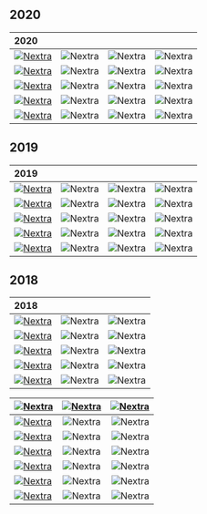 

## 2020

| 2020        |  | |	|
| :---          |    :----:   | :----:   |     ---: |
| <a href="./public/elma1.jpg"><Image src="./thumb/a.png" alt="Nextra" width={100} height={100} layout="intrinsic"/></a>        | <Image src="/og.png" alt="Nextra" width={100} height={100} layout="intrinsic"/>       | <Image src="/og.png" alt="Nextra" width={100} height={100} layout="intrinsic"/>   | <Image src="/og.png" alt="Nextra" width={100} height={100} layout="intrinsic"/> |
| <a href="./public/elma1.jpg"><Image src="/og.png" alt="Nextra" width={100} height={100} layout="intrinsic"/></a>        | <Image src="/og.png" alt="Nextra" width={100} height={100} layout="intrinsic"/>       | <Image src="/og.png" alt="Nextra" width={100} height={100} layout="intrinsic"/>   | <Image src="/og.png" alt="Nextra" width={100} height={100} layout="intrinsic"/> |
| <a href="./public/elma1.jpg"><Image src="/thumb/a.png" alt="Nextra" width={100} height={100} layout="intrinsic"/></a>        | <Image src="/thumb/d.png" alt="Nextra" width={100} height={100} layout="intrinsic"/>       | <Image src="/og.png" alt="Nextra" width={100} height={100} layout="intrinsic"/>   | <Image src="/og.png" alt="Nextra" width={100} height={100} layout="intrinsic"/> |
| <a href="./public/elma1.jpg"><Image src="/og.png" alt="Nextra" width={100} height={100} layout="intrinsic"/></a>        | <Image src="/og.png" alt="Nextra" width={100} height={100} layout="intrinsic"/>       | <Image src="/thumb/c.png" alt="Nextra" width={100} height={100} layout="intrinsic"/>   | <Image src="/og.png" alt="Nextra" width={100} height={100} layout="intrinsic"/> |
| <a href="./public/elma1.jpg"><Image src="/og.png" alt="Nextra" width={100} height={100} layout="intrinsic"/></a>        | <Image src="/og.png" alt="Nextra" width={100} height={100} layout="intrinsic"/>       | <Image src="/thumb/e.png" alt="Nextra" width={100} height={100} layout="intrinsic"/>   | <Image src="/og.png" alt="Nextra" width={100} height={100} layout="intrinsic"/> |

## 2019

| 2019        |  | |  |
| :---          |    :----:   | :----:   |    ---: |
| <a href="/test/a3"><Image src="/og.png" alt="Nextra" width={80} height={100} layout="intrinsic"/></a>        | <Image src="/og.png" alt="Nextra" width={100} height={100} layout="intrinsic"/>       | <Image src="/og.png" alt="Nextra" width={100} height={70} layout="intrinsic"/>   | <Image src="/og.png" alt="Nextra" width={90} height={60} layout="intrinsic"/> |
| <a href="./public/elma1.jpg"><Image src="/og.png" alt="Nextra" width={100} height={40} layout="intrinsic"/></a>        | <Image src="/og.png" alt="Nextra" width={100} height={60} layout="intrinsic"/>       | <Image src="/og.png" alt="Nextra" width={100} height={100} layout="intrinsic"/>   | <Image src="/og.png" alt="Nextra" width={100} height={90} layout="intrinsic"/> |
| <a href="./public/elma1.jpg"><Image src="/og.png" alt="Nextra" width={100} height={90} layout="intrinsic"/></a>        | <Image src="/og.png" alt="Nextra" width={100} height={80} layout="intrinsic"/>       | <Image src="/og.png" alt="Nextra" width={100} height={100} layout="intrinsic"/>   | <Image src="/og.png" alt="Nextra" width={100} height={70} layout="intrinsic"/> |
| <a href="./public/elma1.jpg"><Image src="/og.png" alt="Nextra" width={60} height={40} layout="fixed"/></a>        | <Image src="/og.png" alt="Nextra" width={100} height={100} layout="intrinsic"/>       | <Image src="/og.png" alt="Nextra" width={100} height={100} layout="intrinsic"/>   | <Image src="/og.png" alt="Nextra" width={100} height={80} layout="intrinsic"/> |
| <a href="/public/elma1.jpg"><Image src="/elma2.jpg" alt="Nextra" width={100} height={80} layout="intrinsic"/></a>        | <Image src="/og.png" alt="Nextra" width={100} height={90} layout="intrinsic"/>       | <Image src="/og.png" alt="Nextra" width={60} height={60} layout="intrinsic"/>   | <Image src="/og.png" alt="Nextra" width={100} height={100} layout="intrinsic"/> |

## 2018

| 2018  |  | |
| :---  |    :----:   |     ---: |
| <a href="/test/a3"><Image src="/og.png" alt="Nextra" width={150} height={150} layout="intrinsic"/></a>        | <Image src="/thumb/a.png" alt="Nextra" width={150} height={150} layout="intrinsic"/>       | <Image src="/og.png" alt="Nextra" width={150} height={150} layout="intrinsic"/>   |
| <a href="/test/a3"><Image src="/og.png" alt="Nextra" width={150} height={150} layout="intrinsic"/></a>        | <Image src="/og.png" alt="Nextra" width={150} height={150} layout="intrinsic"/>       | <Image src="/thumb/a.png" alt="Nextra" width={150} height={150} layout="intrinsic"/>   |
| <a href="/test/a3"><Image src="/og.png" alt="Nextra" width={150} height={150} layout="intrinsic"/></a>        | <Image src="/og.png" alt="Nextra" width={150} height={150} layout="intrinsic"/>       | <Image src="/og.png" alt="Nextra" width={150} height={150} layout="intrinsic"/>   |
| <a href="/test/a3"><Image src="/og.png" alt="Nextra" width={150} height={150} layout="intrinsic"/></a>        | <Image src="/og.png" alt="Nextra" width={150} height={150} layout="intrinsic"/>       | <Image src="/og.png" alt="Nextra" width={150} height={150} layout="intrinsic"/>   |
| <a href="/test/a3"><Image src="/thumb/a.png" alt="Nextra" width={150} height={150} layout="intrinsic"/></a>        | <Image src="/og.png" alt="Nextra" width={150} height={150} layout="intrinsic"/>       | <Image src="/og.png" alt="Nextra" width={150} height={150} layout="intrinsic"/>   |


| <a href="/test/a3"><Image src="/og.png" alt="Nextra" width={100} height={100} layout="intrinsic"/></a>   | <a href="/test/a3"><Image src="/og.png" alt="Nextra" width={100} height={100} layout="intrinsic"/></a>  |<a href="/test/a3"><Image src="/og.png" alt="Nextra" width={100} height={100} layout="intrinsic"/></a>  |
| :---  |    :----:   |     ---: |
| <a href="/test/a3"><Image src="/thumb/e.png" alt="Nextra" width={100} height={100} layout="intrinsic"/></a>        | <Image src="/thumb/c.png" alt="Nextra" width={100} height={100} layout="intrinsic"/>       | <Image src="/thumb/b.png" alt="Nextra" width={100} height={100} layout="intrinsic"/>   |
| <a href="/test/a3"><Image src="/og.png" alt="Nextra" width={100} height={100} layout="intrinsic"/></a>        | <Image src="/og.png" alt="Nextra" width={100} height={100} layout="intrinsic"/>       | <Image src="/og.png" alt="Nextra" width={100} height={100} layout="intrinsic"/>   |
| <a href="/test/a3"><Image src="/og.png" alt="Nextra" width={100} height={100} layout="intrinsic"/></a>        | <Image src="/og.png" alt="Nextra" width={100} height={100} layout="intrinsic"/>       | <Image src="/og.png" alt="Nextra" width={100} height={100} layout="intrinsic"/>   |
| <a href="/test/a3"><Image src="/og.png" alt="Nextra" width={100} height={100} layout="intrinsic"/></a>        | <Image src="/og.png" alt="Nextra" width={100} height={100} layout="intrinsic"/>       | <Image src="/og.png" alt="Nextra" width={100} height={100} layout="intrinsic"/>   |
| <a href="/test/a3"><Image src="/thumb/a.png" alt="Nextra" width={100} height={100} layout="intrinsic"/></a>        | <Image src="/og.png" alt="Nextra" width={100} height={100} layout="intrinsic"/>       | <Image src="/thumb/i.png" alt="Nextra" width={100} height={100} layout="intrinsic"/>   |
| <a href="/test/a3"><Image src="/og.png" alt="Nextra" width={100} height={100} layout="intrinsic"/></a>        | <Image src="/thumb/h.png" alt="Nextra" width={100} height={100} layout="intrinsic"/>       | <Image src="/thumb/a.png" alt="Nextra" width={100} height={100} layout="intrinsic"/>   |


